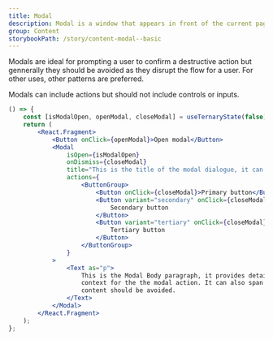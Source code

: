 ```yaml
---
title: Modal
description: Modal is a window that appears in front of the current page, to focus user attention on one action or piece of information. Modals can be used to warn a user that they are about to complete a destructive action. 
group: Content
storybookPath: /story/content-modal--basic
---
```


Modals are ideal for prompting a user to confirm a destructive action but gennerally they should be avoided as they disrupt the flow for a user. For other uses, other patterns are preferred.

Modals can include actions but should not include controls or inputs.

```jsx live
() => {
	const [isModalOpen, openModal, closeModal] = useTernaryState(false);
	return (
		<React.Fragment>
			<Button onClick={openModal}>Open modal</Button>
			<Modal
				isOpen={isModalOpen}
				onDismiss={closeModal}
				title="This is the title of the modal dialogue, it can span lines but should not be too long."
				actions={
					<ButtonGroup>
						<Button onClick={closeModal}>Primary button</Button>
						<Button variant="secondary" onClick={closeModal}>
							Secondary button
						</Button>
						<Button variant="tertiary" onClick={closeModal}>
							Tertiary button
						</Button>
					</ButtonGroup>
				}
			>
				<Text as="p">
					This is the Modal Body paragraph, it provides detailed instruction and
					context for the the modal action. It can also span lines but long form
					content should be avoided.
				</Text>
			</Modal>
		</React.Fragment>
	);
};
```
